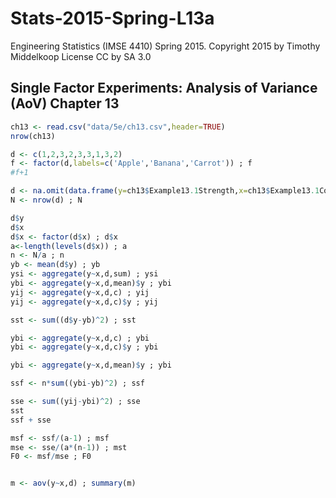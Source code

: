 # Stats-2015-Spring-L13a
Engineering Statistics (IMSE 4410) Spring 2015. 
Copyright 2015 by Timothy Middelkoop License CC by SA 3.0

## Single Factor Experiments: Analysis of Variance (AoV) Chapter 13

```r
ch13 <- read.csv("data/5e/ch13.csv",header=TRUE)
nrow(ch13)

d <- c(1,2,3,2,3,3,1,3,2)
f <- factor(d,labels=c('Apple','Banana','Carrot')) ; f
#f+1

d <- na.omit(data.frame(y=ch13$Example13.1Strength,x=ch13$Example13.1Concentration))
N <- nrow(d) ; N

d$y
d$x
d$x <- factor(d$x) ; d$x
a<-length(levels(d$x)) ; a
n <- N/a ; n
yb <- mean(d$y) ; yb
ysi <- aggregate(y~x,d,sum) ; ysi
ybi <- aggregate(y~x,d,mean)$y ; ybi
yij <- aggregate(y~x,d,c) ; yij
yij <- aggregate(y~x,d,c)$y ; yij

sst <- sum((d$y-yb)^2) ; sst

ybi <- aggregate(y~x,d,c) ; ybi
ybi <- aggregate(y~x,d,c)$y ; ybi

ybi <- aggregate(y~x,d,mean)$y ; ybi

ssf <- n*sum((ybi-yb)^2) ; ssf

sse <- sum((yij-ybi)^2) ; sse
sst
ssf + sse

msf <- ssf/(a-1) ; msf
mse <- sse/(a*(n-1)) ; mst
F0 <- msf/mse ; F0


m <- aov(y~x,d) ; summary(m)

```

